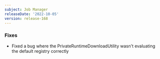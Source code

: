 ```yaml
---
subject: Job Manager
releaseDate: '2022-10-05'
version: release-168
---
```



### Fixes
* Fixed a bug where the PrivateRuntimeDownloadUtility wasn't evaluating the default registry correctly
